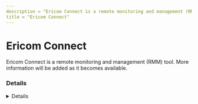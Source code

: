 ---
description = "Ericom Connect is a remote monitoring and management (RMM) tool. More information will be added as it becomes available."
title = "Ericom Connect"
---



# Ericom Connect

Ericom Connect is a remote monitoring and management (RMM) tool. More information will be added as it becomes available.

### Details
<Details author={""}
         category={""}
         created={""}
         website={""}
         lastModified={"2024-02-07"}
         privileges={""}
         free={ false }
         verification={ false }
/>

#### Installation Paths
<Card code={ ["EricomConnectRemoteHost*.exe", "ericomconnnectconfigurationtool.exe"] }/>





### Forensic Artifacts




#### Network Artifacts
<EuiSpacer size="xl"/>
<NetworkArtifactsTable data={ [{"Description": "Known remote domains", "Domains": ["user_managed", "ericom.com"], "Ports": []}] }/>




### Detections
- Detects potential network activity of Ericom Connect RMM tool
  - [Sigma Rule](https://github.com/magicsword-io/LOLRMM/blob/main/detections/sigma/ericom_connect_network_sigma.yml)
- Detects potential processes activity of Ericom Connect RMM tool
  - [Sigma Rule](https://github.com/magicsword-io/LOLRMM/blob/main/detections/sigma/ericom_connect_processes_sigma.yml)

### References
- [https://www.ericom.com/connect-accessnow/](https://www.ericom.com/connect-accessnow/)

